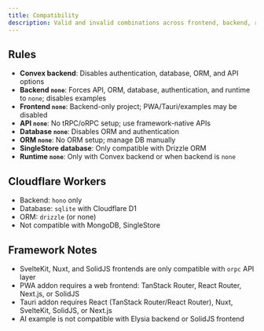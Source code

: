 ```yaml
---
title: Compatibility
description: Valid and invalid combinations across frontend, backend, runtime, database, and addons
---
```


## Rules

- **Convex backend**: Disables authentication, database, ORM, and API options
- **Backend `none`**: Forces API, ORM, database, authentication, and runtime to `none`; disables examples
- **Frontend `none`**: Backend-only project; PWA/Tauri/examples may be disabled
- **API `none`**: No tRPC/oRPC setup; use framework-native APIs
- **Database `none`**: Disables ORM and authentication
- **ORM `none`**: No ORM setup; manage DB manually
- **SingleStore database**: Only compatible with Drizzle ORM
- **Runtime `none`**: Only with Convex backend or when backend is `none`

## Cloudflare Workers

- Backend: `hono` only
- Database: `sqlite` with Cloudflare D1
- ORM: `drizzle` (or none)
- Not compatible with MongoDB, SingleStore

## Framework Notes

- SvelteKit, Nuxt, and SolidJS frontends are only compatible with `orpc` API layer
- PWA addon requires a web frontend: TanStack Router, React Router, Next.js, or SolidJS
- Tauri addon requires React (TanStack Router/React Router), Nuxt, SvelteKit, SolidJS, or Next.js
- AI example is not compatible with Elysia backend or SolidJS frontend

